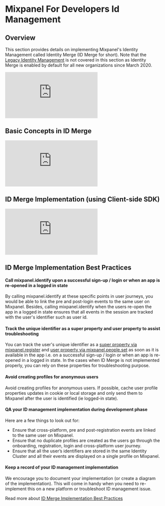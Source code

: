# Mixpanel For Developers Id Management

## Overview

This section provides details on implementing Mixpanel's Identity Management called Identity Merge (ID Merge for short). Note that the [Legacy Identity Management](https://help.mixpanel.com/hc/en-us/articles/115004497803-Identity-Management-Pre-Identity-Merge-Overview) is not covered in this section as Identity Merge is enabled by default for all new organizations since March 2020.

<p style={{ position: 'relative', paddingBottom: '56.25%', height: 0, overflow: 'hidden' }}>
  <iframe src="https://www.loom.com/embed/01dcff45ee91473a9e6ddb1670fd6cba" frameborder="0" style={{ position: 'absolute', top: 0, left: 0, width: '100%', height: '100%' }} allowfullscreen></iframe>
</p>

## Basic Concepts in ID Merge
<p style={{ position: 'relative', paddingBottom: '56.25%', height: 0, overflow: 'hidden' }}>
  <iframe src="https://www.loom.com/embed/f8f0ee64496a402d83246b111cdd051c" frameborder="0" style={{ position: 'absolute', top: 0, left: 0, width: '100%', height: '100%' }} allowfullscreen></iframe>
</p>

## ID Merge Implementation (using Client-side SDK)
<p style={{ position: 'relative', paddingBottom: '56.25%', height: 0, overflow: 'hidden' }}>
  <iframe src="https://www.loom.com/embed/9941b613dd044536ba1962ddb6a32ccd" frameborder="0" style={{ position: 'absolute', top: 0, left: 0, width: '100%', height: '100%' }} allowfullscreen></iframe>
</p>

## ID Merge Implementation Best Practices
#### Call mixpanel.identify upon a successful sign-up / login or when an app is re-opened in a logged in state
By calling mixpanel.identify at these specific points in user journeys, you would be able to link the pre and post-login events to the same user on Mixpanel. Besides, calling mixpanel.identify when the users re-open the app in a logged in state ensures that all events in the session are tracked with the user's identifier such as user id.

#### Track the unique identifier as a super property and user property to assist troubleshooting
You can track the user's unique identifier as a [super property via mixpanel.register](https://developer.mixpanel.com/docs/javascript#super-properties) and [user property via mixpanel.people.set](https://developer.mixpanel.com/docs/javascript#setting-profile-properties) as soon as it is available in the app i.e. on a successful sign-up / login or when an app is re-opened in a logged in state.
In the cases when ID Merge is not implemented properly, you can rely on these properties for troubleshooting purpose.

#### Avoid creating profiles for anonymous users
Avoid creating profiles for anonymous users. If possible, cache user profile properties updates in cookie or local storage and only send them to Mixpanel after the user is identified (ie logged-in state).

#### QA your ID management implementation during development phase
Here are a few things to look out for:
- Ensure that cross-platform, pre and post-registration events are linked to the same user on Mixpanel.
- Ensure that no duplicate profiles are created as the users go through the onboarding, registration, login and cross-platform user journey.
- Ensure that all the user’s identifiers are stored in the same Identity Cluster and all their events are displayed on a single profile on Mixpanel.

#### Keep a record of your ID management implementation
We encourage you to document your implementation (or create a diagram of the implementation). This will come in handy when you need to re-implement this on a new platform or troubleshoot ID management issue.

Read more about [ID Merge Implementation Best Practices](https://help.mixpanel.com/hc/en-us/articles/9648680824852)


